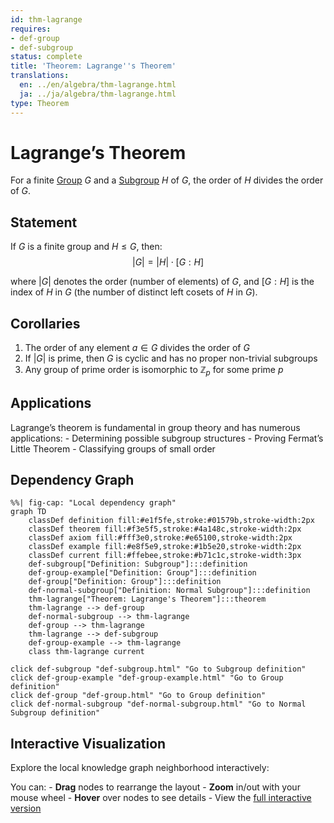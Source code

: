 ```yaml
---
id: thm-lagrange
requires:
- def-group
- def-subgroup
status: complete
title: 'Theorem: Lagrange''s Theorem'
translations:
  en: ../en/algebra/thm-lagrange.html
  ja: ../ja/algebra/thm-lagrange.html
type: Theorem
---
```


# Lagrange's Theorem {#thm-lagrange}

For a finite [Group](def-group.qmd) $G$ and a [Subgroup](def-subgroup.qmd) $H$ of $G$, the order of $H$ divides the order of $G$.

## Statement

If $G$ is a finite group and $H \leq G$, then:
$$|G| = |H| \cdot [G:H]$$

where $|G|$ denotes the order (number of elements) of $G$, and $[G:H]$ is the index of $H$ in $G$ (the number of distinct left cosets of $H$ in $G$).

## Corollaries

1. The order of any element $a \in G$ divides the order of $G$
2. If $|G|$ is prime, then $G$ is cyclic and has no proper non-trivial subgroups
3. Any group of prime order is isomorphic to $\mathbb{Z}_p$ for some prime $p$

## Applications

Lagrange's theorem is fundamental in group theory and has numerous applications:
- Determining possible subgroup structures
- Proving Fermat's Little Theorem
- Classifying groups of small order

## Dependency Graph

```mermaid
%%| fig-cap: "Local dependency graph"
graph TD
    classDef definition fill:#e1f5fe,stroke:#01579b,stroke-width:2px
    classDef theorem fill:#f3e5f5,stroke:#4a148c,stroke-width:2px
    classDef axiom fill:#fff3e0,stroke:#e65100,stroke-width:2px
    classDef example fill:#e8f5e9,stroke:#1b5e20,stroke-width:2px
    classDef current fill:#ffebee,stroke:#b71c1c,stroke-width:3px
    def-subgroup["Definition: Subgroup"]:::definition
    def-group-example["Definition: Group"]:::definition
    def-group["Definition: Group"]:::definition
    def-normal-subgroup["Definition: Normal Subgroup"]:::definition
    thm-lagrange["Theorem: Lagrange's Theorem"]:::theorem
    thm-lagrange --> def-group
    def-normal-subgroup --> thm-lagrange
    def-group --> thm-lagrange
    thm-lagrange --> def-subgroup
    def-group-example --> thm-lagrange
    class thm-lagrange current
```
    click def-subgroup "def-subgroup.html" "Go to Subgroup definition"
    click def-group-example "def-group-example.html" "Go to Group definition"
    click def-group "def-group.html" "Go to Group definition"
    click def-normal-subgroup "def-normal-subgroup.html" "Go to Normal Subgroup definition"

## Interactive Visualization

Explore the local knowledge graph neighborhood interactively:

::: {.graph-viz data-id="thm-lagrange" data-width="700" data-height="500"}
:::

You can:
- **Drag** nodes to rearrange the layout
- **Zoom** in/out with your mouse wheel
- **Hover** over nodes to see details
- View the [full interactive version](../../output/interactive/thm-lagrange.html){target="_blank"}
